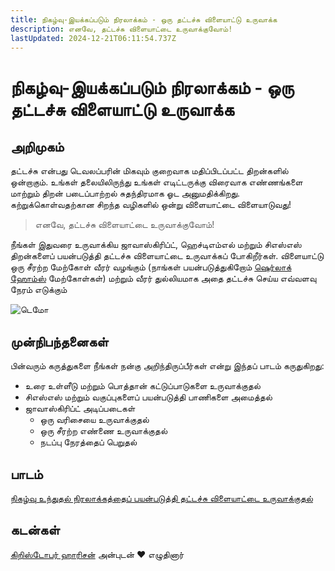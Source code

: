 ```yaml
---
title: நிகழ்வு-இயக்கப்படும் நிரலாக்கம் - ஒரு தட்டச்சு விளையாட்டு உருவாக்க
description: எனவே, தட்டச்சு விளையாட்டை உருவாக்குவோம்!
lastUpdated: 2024-12-21T06:11:54.737Z
---
```


# நிகழ்வு-இயக்கப்படும் நிரலாக்கம் - ஒரு தட்டச்சு விளையாட்டு உருவாக்க

## அறிமுகம்

தட்டச்சு என்பது டெவலப்பரின் மிகவும் குறைவாக மதிப்பிடப்பட்ட திறன்களில் ஒன்றாகும். உங்கள் தலையிலிருந்து உங்கள் எடிட்டருக்கு விரைவாக எண்ணங்களை மாற்றும் திறன் படைப்பாற்றல் சுதந்திரமாக ஓட அனுமதிக்கிறது. கற்றுக்கொள்வதற்கான சிறந்த வழிகளில் ஒன்று விளையாட்டை விளையாடுவது!

> எனவே, தட்டச்சு விளையாட்டை உருவாக்குவோம்!

நீங்கள் இதுவரை உருவாக்கிய ஜாவாஸ்கிரிப்ட், ஹெச்டிஎம்எல் மற்றும் சிஎஸ்எஸ் திறன்களைப் பயன்படுத்தி தட்டச்சு விளையாட்டை உருவாக்கப் போகிறீர்கள். விளையாட்டு ஒரு சீரற்ற மேற்கோள் வீரர் வழங்கும் (நாங்கள் பயன்படுத்துகிறோம் [ஷெர்லாக் ஹோம்ஸ்](https://en.wikipedia.org/wiki/Sherlock_Holmes) மேற்கோள்கள்) மற்றும் வீரர் துல்லியமாக அதை தட்டச்சு செய்ய எவ்வளவு நேரம் எடுக்கும்


![டெமோ](../images/demo.gif)

## முன்நிபந்தனைகள்

பின்வரும் கருத்துகளை நீங்கள் நன்கு அறிந்திருப்பீர்கள் என்று இந்தப் பாடம் கருதுகிறது:

- உரை உள்ளீடு மற்றும் பொத்தான் கட்டுப்பாடுகளை உருவாக்குதல்
- சிஎஸ்எஸ் மற்றும் வகுப்புகளைப் பயன்படுத்தி பாணிகளை அமைத்தல்
- ஜாவாஸ்கிரிப்ட் அடிப்படைகள்
    - ஒரு வரிசையை உருவாக்குதல்
    - ஒரு சீரற்ற எண்ணை உருவாக்குதல்
    - நடப்பு நேரத்தைப் பெறுதல்

## பாடம்

[நிகழ்வு உந்துதல் நிரலாக்கத்தைப் பயன்படுத்தி தட்டச்சு விளையாட்டை உருவாக்குதல்](../README.md)

## கடன்கள்

[கிறிஸ்டோபர் ஹாரிசன்](http://www.twitter.com/geektrainer) அன்புடன் ♥️ எழுதினார்
